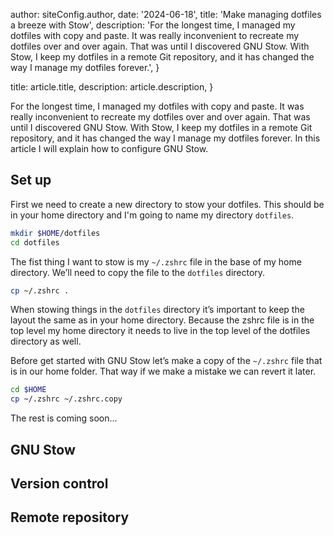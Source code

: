 
  author: siteConfig.author,
  date: '2024-06-18',
  title: 'Make managing dotfiles a breeze with Stow',
  description:
    'For the longest time, I managed my dotfiles with copy and paste. It was really inconvenient to recreate my dotfiles over and over again. That was until I discovered GNU Stow. With Stow, I keep my dotfiles in a remote Git repository, and it has changed the way I manage my dotfiles forever.',
}

  title: article.title,
  description: article.description,
}


For the longest time, I managed my dotfiles with copy and paste. It was really inconvenient to recreate my dotfiles over and over again. That was until I discovered GNU Stow. With Stow, I keep my dotfiles in a remote Git repository, and it has changed the way I manage my dotfiles forever. In this article I will explain how to configure GNU Stow.

## Set up

First we need to create a new directory to stow your dotfiles. This should be in your home directory and I'm going to name my directory `dotfiles`.

```bash
mkdir $HOME/dotfiles
cd dotfiles
```

The fist thing I want to stow is my `~/.zshrc` file in the base of my home directory. We’ll need to copy the file to the `dotfiles` directory.

```bash
cp ~/.zshrc .
```

When stowing things in the `dotfiles` directory it’s important to keep the layout the same as in your home directory. Because the zshrc file is in the top level my home directory it needs to live in the top level of the dotfiles directory as well.

Before get started with GNU Stow let’s make a copy of the `~/.zshrc` file that is in our home folder. That way if we make a mistake we can revert it later.

```bash
cd $HOME
cp ~/.zshrc ~/.zshrc.copy
```

The rest is coming soon...

## GNU Stow

## Version control

## Remote repository
